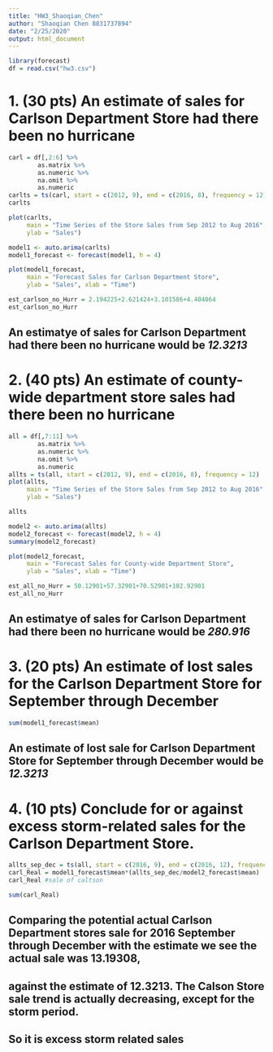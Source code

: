 ```yaml
---
title: "HW3_Shaoqian_Chen"
author: "Shaoqian Chen 8831737894"
date: "2/25/2020"
output: html_document
---
```


```r
library(forecast)
df = read.csv("hw3.csv")
```


# 1. (30 pts) An estimate of sales for Carlson Department Store had there been no hurricane
```r
carl = df[,2:6] %>% 
        as.matrix %>% 
        as.numeric %>% 
        na.omit %>% 
        as.numeric
carlts = ts(carl, start = c(2012, 9), end = c(2016, 8), frequency = 12)
carlts
```

```r
plot(carlts, 
     main = "Time Series of the Store Sales from Sep 2012 to Aug 2016", 
     ylab = "Sales")
```

```r
model1 <- auto.arima(carlts)
model1_forecast <- forecast(model1, h = 4)
```



```r
plot(model1_forecast, 
     main = "Forecast Sales for Carlson Department Store", 
     ylab = "Sales", xlab = "Time")
```

```r
est_carlson_no_Hurr = 2.194225+2.621424+3.101586+4.404064
est_carlson_no_Hurr
```
## An estimatye of sales for Carlson Department had there been no hurricane would be *12.3213*




# 2. (40 pts) An estimate of county-wide department store sales had there been no hurricane
```r
all = df[,7:11] %>% 
        as.matrix %>% 
        as.numeric %>% 
        na.omit %>% 
        as.numeric
allts = ts(all, start = c(2012, 9), end = c(2016, 8), frequency = 12)
plot(allts, 
     main = "Time Series of the Store Sales from Sep 2012 to Aug 2016", 
     ylab = "Sales")
```
```r
allts
```


```r
model2 <- auto.arima(allts)
model2_forecast <- forecast(model2, h = 4)
summary(model2_forecast)
```

```r
plot(model2_forecast, 
     main = "Forecast Sales for County-wide Department Store", 
     ylab = "Sales", xlab = "Time")
```
```r
est_all_no_Hurr = 50.12901+57.32901+70.52901+102.92901	
est_all_no_Hurr
```
## An estimatye of sales for Carlson Department had there been no hurricane would be *280.916*






# 3. (20 pts) An estimate of lost sales for the Carlson Department Store for September through December


```r
sum(model1_forecast$mean)
```
## An estimate of lost sale for  Carlson Department Store for September through December would be *12.3213*



# 4. (10 pts) Conclude for or against excess storm-related sales for the Carlson Department Store.

```r
allts_sep_dec = ts(all, start = c(2016, 9), end = c(2016, 12), frequency = 12)
carl_Real = model1_forecast$mean*(allts_sep_dec/model2_forecast$mean)
carl_Real #sale of caltson
```

```r
sum(carl_Real)
```


## Comparing the potential actual Carlson Department stores sale for 2016 September through December with the estimate we see the actual sale was 13.19308, 
## against the estimate of 12.3213. The Calson Store sale trend is actually decreasing, except for the storm period. 
## So it is excess storm related sales
